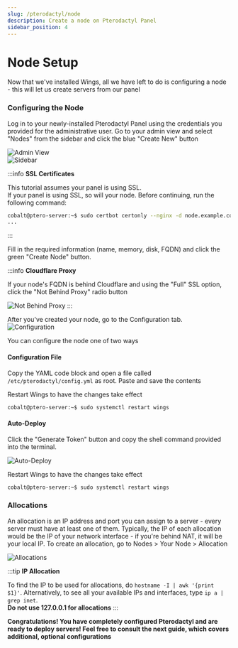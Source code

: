```yaml
---
slug: /pterodactyl/node
description: Create a node on Pterodactyl Panel
sidebar_position: 4
---
```


# Node Setup

Now that we've installed Wings, all we have left to do is configuring a node - this will let us create servers from our panel

### Configuring the Node

Log in to your newly-installed Pterodactyl Panel using the credentials you provided for the administrative user. Go to your admin view and select "Nodes" from the sidebar and click the blue "Create New" button

![Admin View](/static/guides/pterodactyl/adminview.png)  
![Sidebar](/static/guides/pterodactyl/sidebar.png)

:::info
**SSL Certificates**

This tutorial assumes your panel is using SSL.  
If your panel is using SSL, so will your node. Before continuing, run the following command:

```bash
cobalt@ptero-server:~$ sudo certbot certonly --nginx -d node.example.com # replace the example domain with your own
...
```
:::

Fill in the required information (name, memory, disk, FQDN) and click the green "Create Node" button.

:::info
**Cloudflare Proxy**

If your node's FQDN is behind Cloudflare and using the "Full" SSL option, click the "Not Behind Proxy" radio button

![Not Behind Proxy](/static/guides/pterodactyl/radio.png)
:::

After you've created your node, go to the Configuration tab.  
![Configuration](/static/guides/pterodactyl/configuration.png)

You can configure the node one of two ways

#### Configuration File

Copy the YAML code block and open a file called `/etc/pterodactyl/config.yml` as root. Paste and save the contents

Restart Wings to have the changes take effect

```bash
cobalt@ptero-server:~$ sudo systemctl restart wings
```

#### Auto-Deploy

Click the "Generate Token" button and copy the shell command provided into the terminal.

![Auto-Deploy](/static/guides/pterodactyl/autodeploy.png)

Restart Wings to have the changes take effect

```bash
cobalt@ptero-server:~$ sudo systemctl restart wings
```

### Allocations

An allocation is an IP address and port you can assign to a server - every server must have at least one of them. Typically, the IP of each allocation would be the IP of your network interface - if you're behind NAT, it will be your local IP. To create an allocation, go to Nodes > Your Node > Allocation

![Allocations](https://pterodactyl.io/assets/img/node_allocations.323d67f2.png)

:::tip
**IP Allocation**

To find the IP to be used for allocations, do `hostname -I | awk '{print $1}'`. Alternatively, to see all your available IPs and interfaces, type `ip a | grep inet`.  
**Do not use 127.0.0.1 for allocations**
:::

**Congratulations! You have completely configured Pterodactyl and are ready to deploy servers! Feel free to consult the next guide, which covers additional, optional configurations**